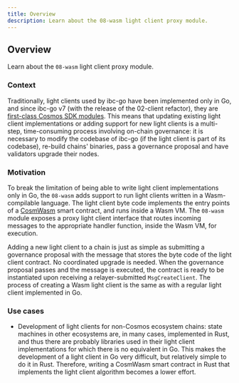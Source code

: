 ```yaml
---
title: Overview
description: Learn about the 08-wasm light client proxy module.
---
```


## Overview

Learn about the `08-wasm` light client proxy module.

### Context

Traditionally, light clients used by ibc-go have been implemented only in Go, and since ibc-go v7 (with the release of the 02-client refactor), they are [first-class Cosmos SDK modules](https://github.com/cosmos/ibc-go/blob/main/docs/architecture/adr-010-light-clients-as-sdk-modules.md). This means that updating existing light client implementations or adding support for new light clients is a multi-step, time-consuming process involving on-chain governance: it is necessary to modify the codebase of ibc-go (if the light client is part of its codebase), re-build chains' binaries, pass a governance proposal and have validators upgrade their nodes.

### Motivation

To break the limitation of being able to write light client implementations only in Go, the `08-wasm` adds support to run light clients written in a Wasm-compilable language. The light client byte code implements the entry points of a [CosmWasm](https://docs.cosmwasm.com/docs/) smart contract, and runs inside a Wasm VM. The `08-wasm` module exposes a proxy light client interface that routes incoming messages to the appropriate handler function, inside the Wasm VM, for execution.

Adding a new light client to a chain is just as simple as submitting a governance proposal with the message that stores the byte code of the light client contract. No coordinated upgrade is needed. When the governance proposal passes and the message is executed, the contract is ready to be instantiated upon receiving a relayer-submitted `MsgCreateClient`. The process of creating a Wasm light client is the same as with a regular light client implemented in Go.

### Use cases

* Development of light clients for non-Cosmos ecosystem chains: state machines in other ecosystems are, in many cases, implemented in Rust, and thus there are probably libraries used in their light client implementations for which there is no equivalent in Go. This makes the development of a light client in Go very difficult, but relatively simple to do it in Rust. Therefore, writing a CosmWasm smart contract in Rust that implements the light client algorithm becomes a lower effort.
